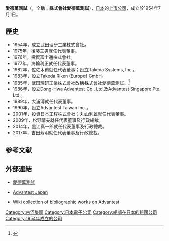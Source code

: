 {{Infobox company
| name = 愛德萬測試
| name_en = Advantest
| logo = File:ADVANTEST company logos.svg
| logo_size = 100
| logo_caption = 
| image = 
| image_size = 
| image_caption = 
| type = [[上市公司|上市公司]]
| trading_name = 
| native_name = 
| native_name_lang = 
| other_name = 
| traded_as = 
| com_code = 
| ROC_UBN = 
| JPN_CN = 
| fate = 
| predecessor = 
| successor = 
| foundation = {{Start date and age|df=yes|1954|7|1}}
| defunct = 
| location = {{JPN}}[[東京都|東京都]][[千代田區|千代田區]]丸之内一丁目6番2號
| locations = 
| area_served = 
| founder = 
| key_people = [[武田郁夫|武田郁夫]]
| industry = 
| products = 
| services = 
| revenue = 
| operating_income = 
| net_income = 
| aum = 
| assets = 
| equity = 
| owner = 
| num_employees = 
| num_employees_year = 
| parent = 
| divisions = 
| subsid = 
| homepage = {{URL|https://www.advantest.com/}}
| slogan = 
| capital = 
| market_value = 
| P/E_ratio = 
| earnings_per_share = 
| net_asset_value = 
| accounting_period = 
| major_shareholder = 
| footnotes = 
}}

''' 愛德萬測試'''（{{lang-en|'''Advantest Corporation'''}}，全稱：'''株式會社愛德萬測試'''），[[日本|日本]]的[[上市公司|上市公司]]，成立於1954年7月1日。

== 歷史 ==
* 1954年，成立武田理研工業株式會社。
* 1975年，後藤三男就任代表董事。
* 1976年，投資富士通株式會社。
* 1977年，海輪利正就任代表董事。
* 1982年，佐佐木甫就任代表董事；設立Takeda Systems, Inc.。
* 1983年，設立Takeda Riken (Europe) GmbH。
* 1985年，武田理研工業株式會社改稱株式會社愛德萬測試。<ref>{{citation|title=none|journal=Business Tokyo|volume=1|issue=1|page=34|year=1987|location=[[Tokyo|Tokyo]]|publisher=Keizaikai Co.|issn=0914-0026|oclc=15641679}}</ref>
* 1986年，設立Dong-Hwa Advantest Co., Ltd.及Advantest Singapore Pte. Ltd.。
* 1989年，大浦溥就任代表董事。
* 1990年，設立Advantest Taiwan Inc.。
* 2001年，投資日本工程株式會社；丸山利雄就任代表董事。
* 2009年，松野晴夫就任代表董事及行政總裁。
* 2014年，黒江真一郎就任代表董事及行政總裁。
* 2017年，吉田芳明就任代表董事及行政總裁。

== 参考文献 ==
{{Reflist}}

== 外部連結 ==
* [https://www.advantest.com/ 愛德萬測試] {{Wayback|url=https://www.advantest.com/ |date=20170731150824 }}
*{{in lang|ja}} [http://www.advantest.co.jp Advantest Japan] {{Wayback|url=http://www.advantest.co.jp/ |date=20190119070226 }}
* {{cite web|url=http://www.nccjapan.net/shashiwiki/index.php?title=Adobantesuto|title=Company history books (Shashi)|publisher=Shashi Interest Group|date=April 2016|access-date=2021-11-08|archive-date=2021-11-08|archive-url=https://web.archive.org/web/20211108185605/http://www.nccjapan.net/shashiwiki/index.php?title=Adobantesuto|dead-url=no}} Wiki collection of bibliographic works on Advantest

{{古河集團}}

[[Category:古河集團|Category:古河集團]]
[[Category:日本電子公司|Category:日本電子公司]]
[[Category:總部在日本的跨國公司|Category:總部在日本的跨國公司]]
[[Category:1954年成立的公司|Category:1954年成立的公司]]